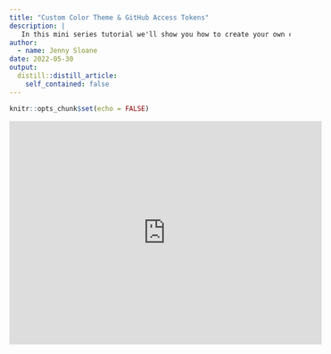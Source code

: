 ```yaml
---
title: "Custom Color Theme & GitHub Access Tokens"
description: |
   In this mini series tutorial we'll show you how to create your own custom color theme for your website. We'll also show you had to use personal access tokens so you can successfully communicate between RStudio and GitHub. 
author:
  - name: Jenny Sloane
date: 2022-05-30
output:
  distill::distill_article:
    self_contained: false
---
```



```r
knitr::opts_chunk$set(echo = FALSE)
```

<iframe width="560" height="400" src="https://www.youtube.com/embed/qU9e7EKvUvE" title="YouTube video player" frameborder="0" allow="accelerometer; autoplay; clipboard-write; encrypted-media; gyroscope; picture-in-picture" allowfullscreen></iframe>

